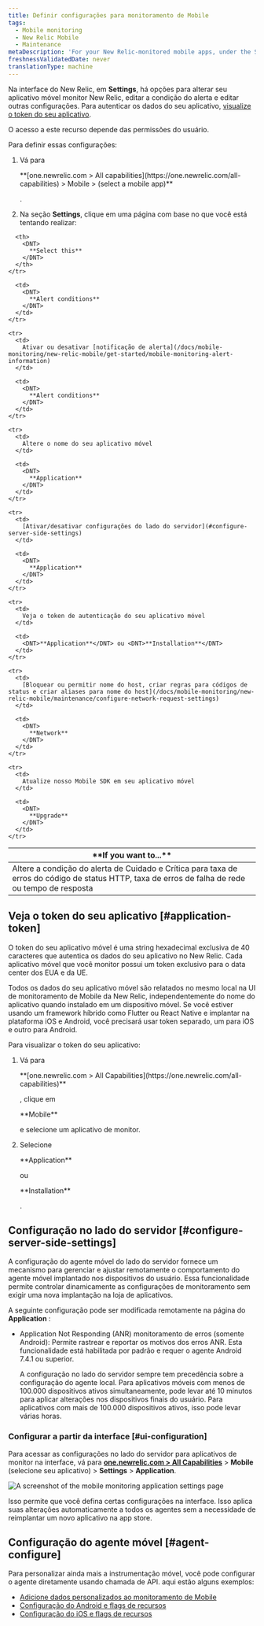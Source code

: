 ```yaml
---
title: Definir configurações para monitoramento de Mobile
tags:
  - Mobile monitoring
  - New Relic Mobile
  - Maintenance
metaDescription: 'For your New Relic-monitored mobile apps, under the Settings tab there are options for editing various settings.'
freshnessValidatedDate: never
translationType: machine
---
```


Na interface <InlinePopover type="mobile"/>do New Relic, em <DNT>**Settings**</DNT>, há opções para alterar seu aplicativo móvel monitor New Relic, editar a condição do alerta e editar outras configurações. Para autenticar os dados do seu aplicativo, [visualize o token do seu aplicativo](/docs/mobile-monitoring/new-relic-mobile/maintenance/configure-settings-for-mobile-monitoring/#application-token).

<Callout variant="important">
  O acesso a este recurso depende das permissões do usuário.
</Callout>

Para definir essas configurações:

1. Vá para

   <DNT>
     **[one.newrelic.com > All capabilities](https://one.newrelic.com/all-capabilities) > Mobile > (select a mobile app)**
   </DNT>

   .

2. Na seção **Settings**, clique em uma página com base no que você está tentando realizar:

<table>
  <thead>
    <tr>
      <th width={350}>
        <DNT>
          **If you want to...**
        </DNT>
      </th>

      <th>
        <DNT>
          **Select this**
        </DNT>
      </th>
    </tr>
  </thead>

  <tbody>
    <tr>
      <td>
        Altere a condição do alerta de Cuidado e Crítica para taxa de erros do código de status HTTP, taxa de erros de falha de rede ou tempo de resposta
      </td>

      <td>
        <DNT>
          **Alert conditions**
        </DNT>
      </td>
    </tr>

    <tr>
      <td>
        Ativar ou desativar [notificação de alerta](/docs/mobile-monitoring/new-relic-mobile/get-started/mobile-monitoring-alert-information)
      </td>

      <td>
        <DNT>
          **Alert conditions**
        </DNT>
      </td>
    </tr>

    <tr>
      <td>
        Altere o nome do seu aplicativo móvel
      </td>

      <td>
        <DNT>
          **Application**
        </DNT>
      </td>
    </tr>

    <tr>
      <td>
        [Ativar/desativar configurações do lado do servidor](#configure-server-side-settings)
      </td>

      <td>
        <DNT>
          **Application**
        </DNT>
      </td>
    </tr>

    <tr>
      <td>
        Veja o token de autenticação do seu aplicativo móvel
      </td>

      <td>
        <DNT>**Application**</DNT> ou <DNT>**Installation**</DNT>
      </td>
    </tr>

    <tr>
      <td>
        [Bloquear ou permitir nome do host, criar regras para códigos de status e criar aliases para nome do host](/docs/mobile-monitoring/new-relic-mobile/maintenance/configure-network-request-settings)
      </td>

      <td>
        <DNT>
          **Network**
        </DNT>
      </td>
    </tr>

    <tr>
      <td>
        Atualize nosso Mobile SDK em seu aplicativo móvel
      </td>

      <td>
        <DNT>
          **Upgrade**
        </DNT>
      </td>
    </tr>
  </tbody>
</table>

## Veja o token do seu aplicativo [#application-token]

O token do seu aplicativo móvel é uma string hexadecimal exclusiva de 40 caracteres que autentica os dados do seu aplicativo no New Relic. Cada aplicativo móvel que você monitor possui um token exclusivo para o data center dos EUA e da UE.

Todos os dados do seu aplicativo móvel são relatados no mesmo local na UI de monitoramento de Mobile da New Relic, independentemente do nome do aplicativo quando instalado em um dispositivo móvel. Se você estiver usando um framework híbrido como Flutter ou React Native e implantar na plataforma iOS e Android, você precisará usar token separado, um para iOS e outro para Android.

Para visualizar o token do seu aplicativo:

1. Vá para

   <DNT>
     **[one.newrelic.com > All Capabilities](https://one.newrelic.com/all-capabilities)**
   </DNT>

   , clique em

   <DNT>
     **Mobile**
   </DNT>

   e selecione um aplicativo de monitor.

2. Selecione

   <DNT>
     **Application**
   </DNT>

   ou

   <DNT>
     **Installation**
   </DNT>

   .

## Configuração no lado do servidor [#configure-server-side-settings]

A configuração do agente móvel do lado do servidor fornece um mecanismo para gerenciar e ajustar remotamente o comportamento do agente móvel implantado nos dispositivos do usuário. Essa funcionalidade permite controlar dinamicamente as configurações de monitoramento sem exigir uma nova implantação na loja de aplicativos.

A seguinte configuração pode ser modificada remotamente na página do **Application** :

* Application Not Responding (ANR) monitoramento de erros (somente Android): Permite rastrear e reportar os motivos dos erros ANR. Esta funcionalidade está habilitada por padrão e requer o agente Android 7.4.1 ou superior.

  <Callout variant="important">
    A configuração no lado do servidor sempre tem precedência sobre a configuração do agente local. Para aplicativos móveis com menos de 100.000 dispositivos ativos simultaneamente, pode levar até 10 minutos para aplicar alterações nos dispositivos finais do usuário. Para aplicativos com mais de 100.000 dispositivos ativos, isso pode levar várias horas.
  </Callout>

### Configurar a partir da interface [#ui-configuration]

Para acessar as configurações no lado do servidor para aplicativos de monitor na interface, vá para <DNT>**[one.newrelic.com > All Capabilities](https://one.newrelic.com/all-capabilities)**</DNT> > <DNT>**Mobile**</DNT> (selecione seu aplicativo) > <DNT>**Settings**</DNT> > <DNT>**Application**</DNT>.

<img
  title="Mobile monitoring application settings"
  alt="A screenshot of the mobile monitoring application settings page"
  src="/images/mobile_screenshot-full_mobile-app-settings.webp"
/>

Isso permite que você defina certas configurações na interface. Isso aplica suas alterações automaticamente a todos os agentes sem a necessidade de reimplantar um novo aplicativo na app store.

## Configuração do agente móvel [#agent-configure]

Para personalizar ainda mais a instrumentação móvel, você pode configurar o agente diretamente usando chamada de API. aqui estão alguns exemplos:

* [Adicione dados personalizados ao monitoramento de Mobile](/docs/mobile-monitoring/new-relic-mobile/maintenance/add-custom-data-new-relic-mobile)
* [Configuração do Android e flags de recursos](/docs/mobile-monitoring/new-relic-mobile-android/install-configure/android-agent-configuration-feature-flags)
* [Configuração do iOS e flags de recursos](/docs/mobile-monitoring/new-relic-mobile-ios/api-guides/ios-agent-configuration-feature-flags)
